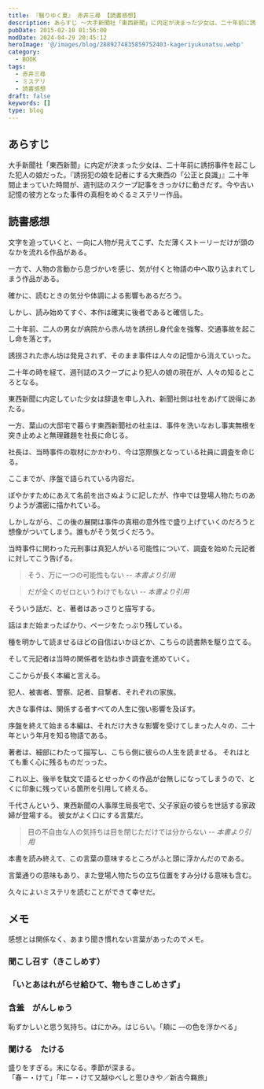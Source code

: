 ```yaml
---
title: 『翳りゆく夏』 赤井三尋 【読書感想】
description: あらすじ ～大手新聞社「東西新聞」に内定が決まった少女は、二十年前に誘拐事件を起こした犯人の娘だった。『誘拐犯の娘を記者にする大東西の「公正と良識」』二十年間止まっていた時間が、週刊誌のスクープ記事をきっかけに動き出す。今や古い記憶の彼方となった事件の真相をめぐるミステリー作品。
pubDate: 2015-02-10 01:56:00
modDate: 2024-04-29 20:45:12
heroImage: '@/images/blog/2889274835859752403-kageriyukunatsu.webp'
category:
  - BOOK
tags:
  - 赤井三尋
  - ミステリ
  - 読書感想
draft: false
keywords: []
type: blog
---
```



## あらすじ

大手新聞社「東西新聞」に内定が決まった少女は、二十年前に誘拐事件を起こした犯人の娘だった。『誘拐犯の娘を記者にする大東西の「公正と良識」』二十年間止まっていた時間が、週刊誌のスクープ記事をきっかけに動きだす。今や古い記憶の彼方となった事件の真相をめぐるミステリー作品。

## 読書感想

文字を追っていくと、一向に人物が見えてこず、ただ薄くストーリーだけが頭のなかを流れる作品がある。

一方で、人物の言動から息づかいを感じ、気が付くと物語の中へ取り込まれてしまう作品がある。

確かに、読むときの気分や体調による影響もあるだろう。

しかし、読み始めてすぐ、本作は確実に後者であると確信した。

二十年前、二人の男女が病院から赤ん坊を誘拐し身代金を強奪、交通事故を起こし命を落とす。

誘拐された赤ん坊は発見されず、そのまま事件は人々の記憶から消えていった。

二十年の時を経て、週刊誌のスクープにより犯人の娘の現在が、人々の知るところとなる。

東西新聞に内定していた少女は辞退を申し入れ、新聞社側は社をあげて説得にあたる。

一方、葉山の大邸宅で暮らす東西新聞社の社主は、事件を洗いなおし事実無根を突き止めよと無理難題を社長に命じる。

社長は、当時事件の取材にかかわり、今は窓際族となっている社員に調査を命じる。

ここまでが、序盤で語られている内容だ。

ぼやかすためにあえて名前を出さぬように記したが、作中では登場人物たちのありようが濃密に描かれている。

しかしながら、この後の展開は事件の真相の意外性で盛り上げていくのだろうと想像がついてしまう。誰もがそう気づくだろう。

当時事件に関わった元刑事は真犯人がいる可能性について、調査を始めた元記者に対してこう告げる。

> そう、万に一つの可能性もない <cite>-- 本書より引用</cite>

> だが全くのゼロというわけでもない <cite>-- 本書より引用</cite>

そういう話だ、と、著者はあっさりと描写する。

話はまだ始まったばかり、ページをたっぷり残している。

種を明かして読ませるほどの自信はいかほどか、こちらの読書熱を駆り立てる。

そして元記者は当時の関係者を訪ね歩き調査を進めていく。

ここからが長く本編と言える。

犯人、被害者、警察、記者、目撃者、それぞれの家族。

大きな事件は、関係する者すべての人生に強い影響を及ぼす。

序盤を終えて始まる本編は、それだけ大きな影響を受けてしまった人々の、二十年という年月を知る物語である。

著者は、細部にわたって描写し、こちら側に彼らの人生を読ませる。
それはとても重く心に残るものだっった。

これ以上、後半を駄文で語るとせっかくの作品が台無しになってしまうので、とくに印象に残っている箇所を引用して終える。

千代さんという、東西新聞の人事厚生局長宅で、父子家庭の彼らを世話する家政婦が登場する。
彼女がよく口にする言葉だ。

> 目の不自由な人の気持ちは目を閉じただけでは分からない <cite>-- 本書より引用</cite>

本書を読み終えて、この言葉の意味するところがふと頭に浮かんだのである。

言葉通りの意味もあり、また登場人物たちの立ち位置をすみ分ける意味も含む。

久々によいミステリを読むことができて幸せだ。

<div class='not-prose'>
  <div data-vc_mylinkbox_id='886767115'></div>
</div>

## メモ

感想とは関係なく、あまり聞き慣れない言葉があったのでメモ。

### 聞こし召す（きこしめす）

<BlogCard
  title='聞こし召す(キコシメス)とは？ 意味や使い方 - コトバンク'
  description='デジタル大辞泉 - 聞こし召すの用語解説 - ［動サ五（四）］《動詞「聞く」の尊敬語「きこす」に動詞「見る」の尊敬語から転じた「めす」の複合したもの》１ 本来の「飲む」「食う」の尊敬語から転じて、酒を飲むことを戯れていう。「だいぶ―・して真っ赤な顔をしている」２ 「聞く」の...'
  url='https://kotobank.jp/word/%E8%81%9E%E3%81%93%E3%81%97%E5%8F%AC%E3%81%99-473282'
  domain='kotobank.jp'
/>

### 「いとあはれがらせ給ひて、物もきこしめさず」

<BlogCard
  title='哀れがる(あわれがる)とは？ 意味や使い方 - コトバンク'
  description='精選版 日本国語大辞典 - 哀れがるの用語解説 - 〘 他動詞 ラ行五（四） 〙 ( 「がる」は接尾語 ) 「あわれ」と感動する気持を外に表わす。「あわれ」に思う様子を見せる。① 心に愛着を感じたさまを見せる。いとしく思う。なつかしく思う。[初出の実例]「様かたちもきよげなりければ、あはれ...'
  url='https://kotobank.jp/word/%E5%93%80%E3%82%8C%E3%81%8C%E3%82%8B-2004385'
  domain='kotobank.jp'
/>

### 含羞　がんしゅう

恥ずかしいと思う気持ち。はにかみ。はじらい。「頬に ―の色を浮かべる」

<BlogCard
  title='含羞（がんしゅう）とは？ 意味・読み方・使い方をわかりやすく解説 - goo国語辞書'
  description='含羞（がんしゅう）とは。意味や使い方、類語をわかりやすく解説。恥ずかしいと思う気持ち。はにかみ。はじらい。「頰に—の色を浮かべる」 - goo国語辞書は30万9千件語以上を収録。政治・経済・医学・ITなど、最新用語の追加も定期的に行っています。'
  url='https://dictionary.goo.ne.jp/word/%E5%90%AB%E7%BE%9E/#jn-48369'
  domain='dictionary.goo.ne.jp'
/>

### 闌ける　たける

盛りをすぎる。末になる。季節が深まる。<br />「春－・けて」「年－・けて又越ゆべしと思ひきや／新古今羇旅」

<BlogCard
  title='「闌ける」の意味や使い方 わかりやすく解説 Weblio辞書'
  description=''
  url='https://www.weblio.jp/content/%E9%97%8C%E3%81%91%E3%82%8B'
  domain='www.weblio.jp'
/>
